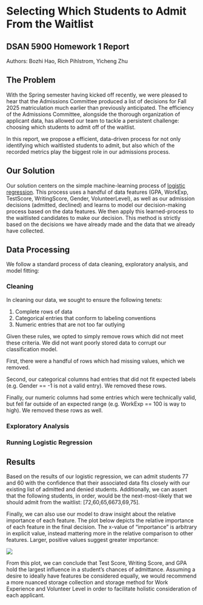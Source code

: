 # Selecting Which Students to Admit From the Waitlist
## DSAN 5900 Homework 1 Report
Authors: Bozhi Hao, Rich Pihlstrom, Yicheng Zhu

## The Problem

With the Spring semester having kicked off recently, we were pleased to hear that the Admissions Committee produced a list of decisions for Fall 2025 matriculation much earlier than previously anticipated. The efficiency of the Admissions Committee, alongside the thorough organization of applicant data, has allowed our team to tackle a persistent challenge: choosing which students to admit off of the waitlist.

In this report, we propose a efficient, data-driven process for not only identifying which waitlisted students to admit, but also which of the recorded metrics play the biggest role in our admissions process.

## Our Solution

Our solution centers on the simple machine-learning process of [logistic regression](https://datatab.net/tutorial/logistic-regression). This process uses a handful of data features (GPA, WorkExp, TestScore, WritingScore, Gender, VolunteerLevel), as well as our admission decisions (admitted, declined) and learns to model our decision-making process based on the data features. We then apply this learned-process to the waitlisted candidates to make our decision. This method is strictly based on the decisions we have already made and the data that we already have collected.

## Data Processing

We follow a standard process of data cleaning, exploratory analysis, and model fitting:

### Cleaning

In cleaning our data, we sought to ensure the following tenets:

1. Complete rows of data
2. Categorical entries that conform to labeling conventions
3. Numeric entries that are not too far outlying

Given these rules, we opted to simply remove rows which did not meet these criteria. We did not want poorly stored data to corrupt our classification model.

First, there were a handful of rows which had missing values, which we removed.

Second, our categorical columns had entries that did not fit expected labels (e.g. Gender == -1 is not a valid entry). We removed these rows.

Finally, our numeric columns had some entries which were technically valid, but fell far outside of an expected range (e.g. WorkExp == 100 is way to high). We removed these rows as well.

### Exploratory Analysis

### Running Logistic Regression

## Results

Based on the results of our logistic regression, we can admit students 77 and 60 with the confidence that their associated data fits closely with our existing list of admitted and denied students. Additionally, we can assert that the following students, in order, would be the next-most-likely that we should admit from the waitlist: [72,60,65,6673,69,75].

Finally, we can also use our model to draw insight about the relative importance of each feature.
The plot below depicts the relative importance of each feature in the final decision. The x-value of "importance" is arbitrary in explicit value, instead mattering more in the relative comparison to other features. Larger, positive values suggest greater importance:

![](viz/Logistic%20Result.png)

From this plot, we can conclude that Test Score, Writing Score, and GPA hold the largest influence in a student's chances of admittance. Assuming a desire to ideally have features be considered equally, we would recommend a more nuanced storage collection and storage method for Work Experience and Volunteer Level in order to facilitate holistic consideration of each applicant.